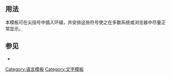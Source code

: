 {{Documentation subpage}}
<!-- Categories go at the bottom of this page and interwikis go in Wikidata. -->

== 用法 ==
本模板可在尖括号中插入环缀，并安排这些符号使之在多数系统或浏览器中尽量正常显示。

== 参见 ==
* {{tl|Infix}}

<includeonly>
<!-- Categories go here, and interwikis go in Wikidata -->
[[Category:语言模板]]
[[Category:文字模板]]
</includeonly>